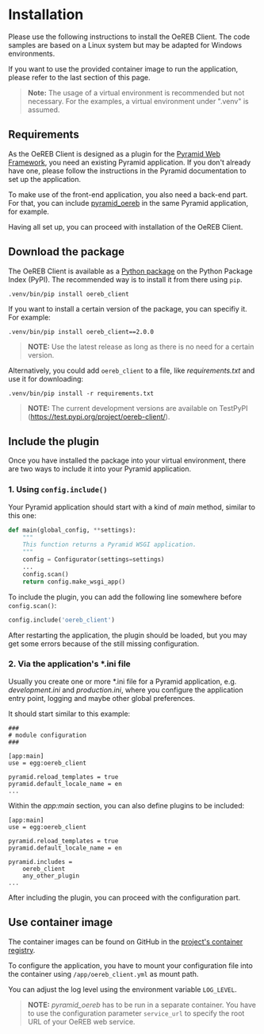 
<Meta title="User Guide/Installation" />

# Installation

Please use the following instructions to install the OeREB Client. The
code samples are based on a Linux system but may be adapted for
Windows environments.

If you want to use the provided container image to run the application,
please refer to the last section of this page.

> **Note:** The usage of a virtual environment is recommended but not
necessary. For the examples, a virtual environment under ".venv" is
assumed.

## Requirements

As the OeREB Client is designed as a plugin for the
[Pyramid Web Framework](http://docs.pylonsproject.org/projects/pyramid/en/latest/),
you need an existing Pyramid application. If you don't already have one,
please follow the instructions in the Pyramid documentation to set up
the application.

To make use of the front-end application, you also need a back-end part.
For that, you can include
[pyramid_oereb](https://openoereb.github.io/pyramid_oereb/doc/) in the
same Pyramid application, for example.

Having all set up, you can proceed with installation of the OeREB
Client.

## Download the package

The OeREB Client is available as a
[Python package](https://pypi.org/project/oereb-client/) on the Python
Package Index (PyPI). The recommended way is to install it from there
using `pip`.

```console
.venv/bin/pip install oereb_client
```

If you want to install a certain version of the package, you can
specifiy it. For example:

```console
.venv/bin/pip install oereb_client==2.0.0
```

> **NOTE:** Use the latest release as long as there is no need for a
certain version.

Alternatively, you could add `oereb_client` to a file, like
*requirements.txt* and use it for downloading:

```console
.venv/bin/pip install -r requirements.txt
```

> **NOTE:** The current development versions are available on TestPyPI
(https://test.pypi.org/project/oereb-client/).

## Include the plugin

Once you have installed the package into your virtual environment, there
are two ways to include it into your Pyramid application.

### 1. Using `config.include()`

Your Pyramid application should start with a kind of *main* method,
similar to this one:

```python
def main(global_config, **settings):
    """
    This function returns a Pyramid WSGI application.
    """
    config = Configurator(settings=settings)
    ...
    config.scan()
    return config.make_wsgi_app()
```

To include the plugin, you can add the following line somewhere before
`config.scan()`:

```python
config.include('oereb_client')
```

After restarting the application, the plugin should be loaded, but you
may get some errors because of the still missing configuration.

### 2. Via the application's *.ini file

Usually you create one or more *.ini file for a Pyramid application,
e.g. *development.ini* and *production.ini*, where you configure the
application entry point, logging and maybe other global preferences.

It should start similar to this example:

```
###
# module configuration
###

[app:main]
use = egg:oereb_client

pyramid.reload_templates = true
pyramid.default_locale_name = en
...
```

Within the *app:main* section, you can also define plugins to be
included:

```
[app:main]
use = egg:oereb_client

pyramid.reload_templates = true
pyramid.default_locale_name = en

pyramid.includes =
    oereb_client
    any_other_plugin
...
```

After including the plugin, you can proceed with the configuration part.

## Use container image

The container images can be found on GitHub in the
[project's container registry](https://github.com/openoereb/oereb_client/pkgs/container/oereb_client).

To configure the application, you have to mount your configuration file into the container using
`/app/oereb_client.yml` as mount path.

You can adjust the log level using the environment variable `LOG_LEVEL`.

> **NOTE:** _pyramid_oereb_ has to be run in a separate container. You have to use the configuration
parameter `service_url` to specify the root URL of your OeREB web service.
